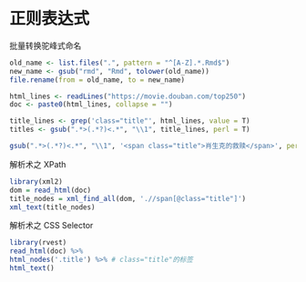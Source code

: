 # 正则表达式 {#chap:regular-expressions}




批量转换驼峰式命名

```r
old_name <- list.files(".", pattern = "^[A-Z].*.Rmd$")
new_name <- gsub("rmd", "Rmd", tolower(old_name))
file.rename(from = old_name, to = new_name)
```

```r
html_lines <- readLines("https://movie.douban.com/top250")
doc <- paste0(html_lines, collapse = "")

title_lines <- grep('class="title"', html_lines, value = T)
titles <- gsub(".*>(.*?)<.*", "\\1", title_lines, perl = T)

gsub(".*>(.*?)<.*", "\\1", '<span class="title">肖生克的救赎</span>', perl = T)
```

解析术之 XPath

```r
library(xml2)
dom = read_html(doc)
title_nodes = xml_find_all(dom, './/span[@class="title"]')
xml_text(title_nodes)
```

解析术之 CSS Selector

```r
library(rvest)
read_html(doc) %>%
html_nodes('.title') %>% # class="title"的标签
html_text()
```

